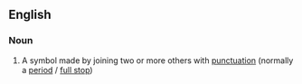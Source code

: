 ==English==

===Noun===
{{en-noun|sg=[[compound]] [[symbol]]}}

#{{context|computing|in several programming languages}} A symbol made by joining two or more others with [[punctuation]] (normally a [[period]] / [[full stop]])